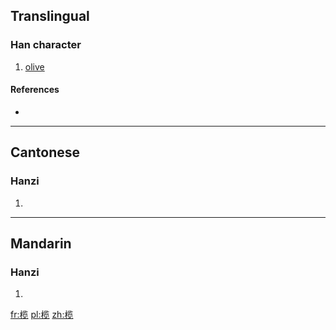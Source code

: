 {{also|欖}}
==Translingual==

===Han character===
{{Han char|rn=75|rad=木|as=09|sn=13|four=|canj=木中戈山 (DLIU)}}

# [[olive]]

====References====
* {{Han ref|kx=0542.191|hdz=21247.060|uh=6984|ud=27012}}

----

==Cantonese==

===Hanzi===
{{yue-hanzi|jyut=|y=laam5|tra=欖}}

# {{defn|Cantonese|sort=木09}}

----

==Mandarin==

===Hanzi===
{{cmn-hanzi|tra=欖|pin=[[lǎn]] ([[lan3]])|wg=lan<sup>3</sup>}}

# {{defn|Mandarin|sort=木09}}

[[fr:榄]]
[[pl:榄]]
[[zh:榄]]